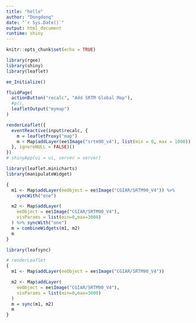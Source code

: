 ```yaml
---
title: "hello"
author: "Dongdong"
date: "`r Sys.Date()`"
output: html_document
runtime: shiny
---
```


```r
knitr::opts_chunk$set(echo = TRUE)

library(rgee)
library(shiny)
library(leaflet)

ee_Initialize()
```

```r
fluidPage(
  actionButton("recalc", "Add SRTM Global Map"),
  #p(),
  leafletOutput("mymap")
)

renderLeaflet({
  eventReactive(input$recalc, {
    m = leafletProxy("map") 
    m + Map$addLayer(ee$Image("srtm90_v4"), list(min = 0, max = 1000))
  }, ignoreNULL = FALSE)()
})
# shinyApp(ui = ui, server = server)
```

```r
library(leaflet.minicharts)
library(manipulateWidget)

{
  m1 <- Map$addLayer(eeObject = ee$Image("CGIAR/SRTM90_V4")) %>%
    syncWith("one")

  m2 <- Map$addLayer(
    eeObject = ee$Image("CGIAR/SRTM90_V4"),
    visParams = list(min=0,max=3000)
  ) %>% syncWith("one")
  m = combineWidgets(m1, m2)
  m
}
```

```r
library(leafsync)

# renderLeaflet
{
  m1 <- Map$addLayer(eeObject = ee$Image("CGIAR/SRTM90_V4"))

  m2 <- Map$addLayer(
    eeObject = ee$Image("CGIAR/SRTM90_V4"),
    visParams = list(min=0,max=3000)
  )
  m = sync(m1, m2)
  m
}  
```
